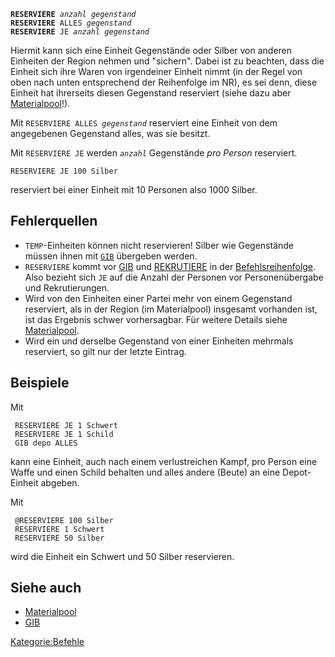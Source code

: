 <tt>'''RESERVIERE''' ''anzahl'' ''gegenstand''<br />
'''RESERVIERE''' ALLES ''gegenstand''<br />
'''RESERVIERE''' JE ''anzahl'' ''gegenstand''</tt>

Hiermit kann sich eine Einheit Gegenstände oder Silber von anderen Einheiten der Region nehmen und "sichern". Dabei ist zu beachten, dass die Einheit sich ihre Waren von irgendeiner Einheit nimmt (in der Regel von oben nach unten entsprechend der Reihenfolge im NR), es sei denn, diese Einheit hat ihrerseits diesen Gegenstand reserviert (siehe dazu aber [[Materialpool]]!).

Mit <tt>RESERVIERE ALLES ''gegenstand''</tt> reserviert eine Einheit von dem angegebenen Gegenstand alles, was sie besitzt.

Mit <tt>RESERVIERE JE</tt> werden <tt>''anzahl''</tt> Gegenstände ''pro Person'' reserviert.

 RESERVIERE JE 100 Silber

reserviert bei einer Einheit mit 10 Personen also 1000 Silber.


== Fehlerquellen ==

* <tt>TEMP</tt>-Einheiten können nicht reservieren! Silber wie Gegenstände müssen ihnen mit <tt>[[GIB]]</tt> übergeben werden.
* <tt>RESERVIERE</tt> kommt vor [[GIB]] und [[REKRUTIERE]] in der [[Befehlsreihenfolge]]. Also bezieht sich <tt>JE</tt> auf die Anzahl der Personen vor Personenübergabe und Rekrutierungen.
* Wird von den Einheiten einer Partei mehr von einem Gegenstand reserviert, als in der Region (im Materialpool) insgesamt vorhanden ist, ist das Ergebnis schwer vorhersagbar. Für weitere Details siehe [[Materialpool]].
* Wird ein und derselbe Gegenstand von einer Einheiten mehrmals reserviert, so gilt nur der letzte Eintrag.

== Beispiele ==

Mit

  RESERVIERE JE 1 Schwert
  RESERVIERE JE 1 Schild
  GIB depo ALLES

kann eine Einheit, auch nach einem verlustreichen Kampf, pro Person eine Waffe und einen Schild behalten und alles andere (Beute) an eine Depot-Einheit abgeben.

Mit

  @RESERVIERE 100 Silber
  RESERVIERE 1 Schwert
  RESERVIERE 50 Silber

wird die Einheit ein Schwert und 50 Silber reservieren.

== Siehe auch ==

* [[Materialpool]]
* [[GIB]]

[[Kategorie:Befehle]]